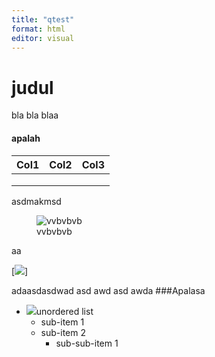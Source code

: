 ---
title: "qtest"
format: html
editor: visual
---

# judul

bla bla blaa

#### apalah {style="e.g.color:gray:"}

| Col1 | Col2 | Col3 |
|------|------|------|
|      |      |      |
|      |      |      |
|      |      |      |

asdmakmsd

![vvbvbvb](Rplot.png)

aa

\[![](Rplot01.png){fig-alt="Alt text"}\]

adaasdasdwad asd awd asd awda ###Apalasa

-   ![](images/poltekapp.jpg)unordered list
    -   sub-item 1
    -   sub-item 2
        -   sub-sub-item 1
